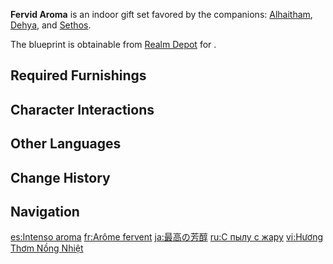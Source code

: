 {{Furnishing Infobox
|id             = 350062
|image          = Furnishing Set Fervid Aroma Display.png
|category       = Indoor Set
|subcategory    = Gift Set
|quality        = 4
|adeptal_energy = 780
|description    = The blueprint for this exquisitely decorated restaurant is a famous tavern in [[Sumeru City]]... modified for use within the [[Serenitea Pot]], of course. Steam and the scent of spices alike waft through the air, each doubling up on an already joyful experience. All one would then need was some friends for company and a few jugs of fine wine, and this would be the perfect dining experience.<br>For those who travel together often, barbecue places are perfect when considering the number of seats and amount of food needed. As for those who move alone, the raucous atmosphere of such establishments allows them to conceal their movements, alongside providing safe conditions for observing, tracking, or even plotting.
|blueprint      = Realm Depot
}}
'''Fervid Aroma''' is an indoor gift set favored by the companions: [[Alhaitham]], [[Dehya]], and [[Sethos]].

The blueprint is obtainable from  [[Realm Depot]] for {{Item|Realm Currency|24|x=240}}.

==Required Furnishings==
{{Recipe
|type = Gift Set
|yield = 0
|Satisfaction of Sated Thirst = 2
|A Choice of Delicacies = 1
|The Crisp Sweetness = 1
|Fragrance of Low-Heat Roast = 1
|Aroma of High-Heat Barbecue = 1
|Witness of Tavern Affairs = 1
|Karmaphala Wood "Subdued Speech" Bench = 2
|Musing Tawny Tapestry = 1
|Spirit of the Banquet = 1
|The Mellow Pot = 1
|sort = Satisfaction of Sated Thirst;A Choice of Delicacies;The Crisp Sweetness;Fragrance of Low-Heat Roast;Aroma of High-Heat Barbecue;Witness of Tavern Affairs;Karmaphala Wood "Subdued Speech" Bench;Musing Tawny Tapestry;Spirit of the Banquet;The Mellow Pot
}}

==Character Interactions==
{{Gift Set Character Interactions
|character_1 = Alhaitham
|rewards_1   = Primogem*20;Nagadus Emerald Fragment*1;Mora*20,000
|character_2 = Dehya
|rewards_2   = Primogem*20;Guide to Praxis*2;Mora*20,000
|character_3 = Sethos
|rewards_3   = Primogem*20;Guide to Praxis*2;Mora*20,000
|character_4 = 
|rewards_4   = Primogem*20;*1;Mora*20,000
|character_5 = 
|rewards_5   = Primogem*20;*1;Mora*20,000
|character_6 = 
|rewards_6   = Primogem*20;*1;Mora*20,000
|character_7 = 
|rewards_7   = Primogem*20;*1;Mora*20,000
|character_8 = 
|rewards_8   = Primogem*20;*1;Mora*20,000
|set         = Fervid Aroma
}}

==Other Languages==
{{Other Languages
|en      = Fervid Aroma
|zhs     = 至烈至强的醇香
|zhs_rm  = Zhì Liè Zhì Qiáng de Chún Xiāng
|zht     = 至烈至強的醇香
|zht_rm  = Zhì Liè Zhì Qiáng de Chún Xiāng
|zh_tl   = 
|ja      = 最高の芳醇
|ja_rm   = Saikou no Houjun
|ja_tl   = The Finest Mellow
|ko      = 농후한 향기
|ko_tl   = Rich Aroma
|es      = Intenso aroma
|es_tl   = Intense Aroma
|fr      = Arôme fervent
|fr_tl   = Fervid Aroma
|ru      = С пылу с жару
|ru_tl   = Piping Hot
|ru_note = Literally translates to "In Fervor, in Ardor."
|th      = หอมอวลตลบฟุ้ง
|th_rm   = 
|th_tl   = 
|vi      = Hương Thơm Nồng Nhiệt
|vi_tl   = 
|de      = Wundervolles Aroma
|de_tl   = Wonderful Aroma
|id      = Aroma yang Berlimpah
|id_tl   = Abundant Aroma
|pt      = Aroma Fervente
|pt_tl   = 
|tr      = Ateşli Aroma
|tr_tl   = 
|it      = Aroma fervido
|it_tl   = Fervid Aroma
}}

==Change History==
{{Change History|3.2}}

==Navigation==
{{Furnishing Navbox/Sets|type=gift}}

[[es:Intenso aroma]]
[[fr:Arôme fervent]]
[[ja:最高の芳醇]]
[[ru:С пылу с жару]]
[[vi:Hương Thơm Nồng Nhiệt]]